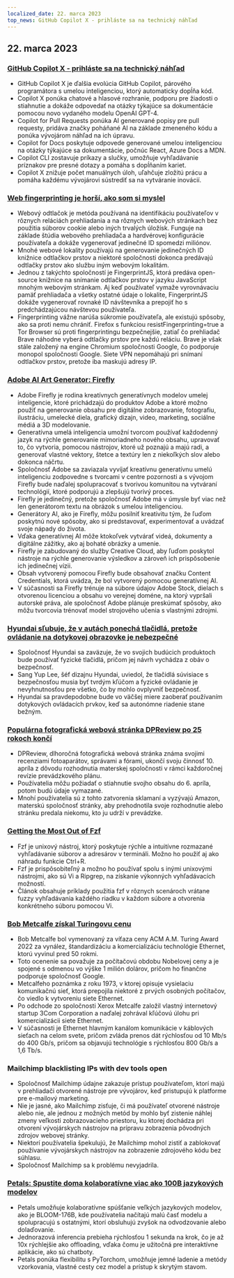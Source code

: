 ```yaml
---
localized_date: 22. marca 2023
top_news: GitHub Copilot X - prihláste sa na technický náhľad
---
```




<CallToAction />

<Steps>

## 22. marca 2023

### [GitHub Copilot X - prihláste sa na technický náhľad](https://github.blog/2023-03-22-github-copilot-x-the-ai-powered-developer-experience/?ref=hackernewsgpt.com)

- GitHub Copilot X je ďalšia evolúcia GitHub Copilot, párového programátora s umelou inteligenciou, ktorý automaticky dopĺňa kód.
- Copilot X ponúka chatové a hlasové rozhranie, podporu pre žiadosti o stiahnutie a dokáže odpovedať na otázky týkajúce sa dokumentácie pomocou novo vydaného modelu OpenAI GPT-4.
- Copilot for Pull Requests ponúka AI generované popisy pre pull requesty, pridáva značky poháňané AI na základe zmeneného kódu a ponúka vývojárom náhľad na ich úpravu.
- Copilot for Docs poskytuje odpovede generované umelou inteligenciou na otázky týkajúce sa dokumentácie, počnúc React, Azure Docs a MDN.
- Copilot CLI zostavuje príkazy a slučky, umožňuje vyhľadávanie príznakov pre presné dotazy a pomáha s dopĺňaním kariet.
- Copilot X znižuje počet manuálnych úloh, uľahčuje zložitú prácu a pomáha každému vývojárovi sústrediť sa na vytváranie inovácií.

### [Web fingerprinting je horší, ako som si myslel](https://www.bitestring.com/posts/2023-03-19-web-fingerprinting-is-worse-than-I-thought.html?ref=hackernewsgpt.com)

- Webový odtlačok je metóda používaná na identifikáciu používateľov v rôznych reláciách prehliadania a na rôznych webových stránkach bez použitia súborov cookie alebo iných trvalých úložísk. Funguje na základe štúdia webového prehliadača a hardvérovej konfigurácie používateľa a dokáže vygenerovať jedinečné ID spomedzi miliónov.
- Mnohé webové lokality používajú na generovanie jedinečných ID knižnice odtlačkov prstov a niektoré spoločnosti dokonca predávajú odtlačky prstov ako službu iným webovým lokalitám.
- Jednou z takýchto spoločností je FingerprintJS, ktorá predáva open-source knižnice na snímanie odtlačkov prstov v jazyku JavaScript mnohým webovým stránkam. Aj keď používateľ vymaže vyrovnávaciu pamäť prehliadača a všetky ostatné údaje o lokalite, FingerprintJS dokáže vygenerovať rovnaké ID návštevníka a prepojiť ho s predchádzajúcou návštevou používateľa.
- Fingerprinting vážne narúša súkromie používateľa, ale existujú spôsoby, ako sa proti nemu chrániť. Firefox s funkciou resistFingerprinting=true a Tor Browser sú proti fingerprintingu bezpečnejšie, zatiaľ čo prehliadač Brave náhodne vyberá odtlačky prstov pre každú reláciu. Brave je však stále založený na engine Chromium spoločnosti Google, čo podporuje monopol spoločnosti Google. Siete VPN nepomáhajú pri snímaní odtlačkov prstov, pretože iba maskujú adresy IP.

### [Adobe AI Art Generator: Firefly](https://www.adobe.com/sensei/generative-ai/firefly.html?ref=hackernewsgpt.com)

- Adobe Firefly je rodina kreatívnych generatívnych modelov umelej inteligencie, ktoré prichádzajú do produktov Adobe a ktoré možno použiť na generovanie obsahu pre digitálne zobrazovanie, fotografiu, ilustráciu, umelecké diela, grafický dizajn, video, marketing, sociálne médiá a 3D modelovanie.
- Generatívna umelá inteligencia umožní tvorcom používať každodenný jazyk na rýchle generovanie mimoriadneho nového obsahu, upravovať to, čo vytvoria, pomocou nástrojov, ktoré už poznajú a majú radi, a generovať vlastné vektory, štetce a textúry len z niekoľkých slov alebo dokonca náčrtu.
- Spoločnosť Adobe sa zaviazala vyvíjať kreatívnu generatívnu umelú inteligenciu zodpovedne s tvorcami v centre pozornosti a s vývojom Firefly bude naďalej spolupracovať s tvorivou komunitou na vytváraní technológií, ktoré podporujú a zlepšujú tvorivý proces.
- Firefly je jedinečný, pretože spoločnosť Adobe má v úmysle byť viac než len generátorom textu na obrázok s umelou inteligenciou.
- Generátory AI, ako je Firefly, môžu posilniť kreativitu tým, že ľuďom poskytnú nové spôsoby, ako si predstavovať, experimentovať a uvádzať svoje nápady do života.
- Vďaka generatívnej AI môže ktokoľvek vytvárať videá, dokumenty a digitálne zážitky, ako aj bohaté obrázky a umenie.
- Firefly je zabudovaný do služby Creative Cloud, aby ľuďom poskytol nástroje na rýchle generovanie výsledkov a zároveň ich prispôsobenie ich jedinečnej vízii.
- Obsah vytvorený pomocou Firefly bude obsahovať značku Content Credentials, ktorá uvádza, že bol vytvorený pomocou generatívnej AI.
- V súčasnosti sa Firefly trénuje na súbore údajov Adobe Stock, dielach s otvorenou licenciou a obsahu vo verejnej doméne, na ktorý vypršali autorské práva, ale spoločnosť Adobe plánuje preskúmať spôsoby, ako môžu tvorcovia trénovať model strojového učenia s vlastnými zdrojmi.

### [Hyundai sľubuje, že v autách ponechá tlačidlá, pretože ovládanie na dotykovej obrazovke je nebezpečné](https://www.thedrive.com/news/hyundai-promises-to-keep-buttons-in-cars-because-touchscreen-controls-are-dangerous?ref=hackernewsgpt.com)

- Spoločnosť Hyundai sa zaväzuje, že vo svojich budúcich produktoch bude používať fyzické tlačidlá, pričom jej návrh vychádza z obáv o bezpečnosť.
- Sang Yup Lee, šéf dizajnu Hyundai, uviedol, že tlačidlá súvisiace s bezpečnosťou musia byť tvrdým kľúčom a fyzické ovládanie je nevyhnutnosťou pre všetko, čo by mohlo ovplyvniť bezpečnosť.
- Hyundai sa pravdepodobne bude vo väčšej miere zaoberať používaním dotykových ovládacích prvkov, keď sa autonómne riadenie stane bežným.

### [Populárna fotografická webová stránka DPReview po 25 rokoch končí](https://www.dpreview.com/news/5901145460/dpreview-com-to-close?ref=hackernewsgpt.com)

- DPReview, dlhoročná fotografická webová stránka známa svojimi recenziami fotoaparátov, správami a fórami, ukončí svoju činnosť 10. apríla z dôvodu rozhodnutia materskej spoločnosti v rámci každoročnej revízie prevádzkového plánu.
- Používatelia môžu požiadať o stiahnutie svojho obsahu do 6. apríla, potom budú údaje vymazané.
- Mnohí používatelia sú z tohto zatvorenia sklamaní a vyzývajú Amazon, materskú spoločnosť stránky, aby prehodnotila svoje rozhodnutie alebo stránku predala niekomu, kto ju udrží v prevádzke.

### [Getting the Most Out of Fzf](https://andrew-quinn.me/fzf/?ref=hackernewsgpt.com)

- Fzf je unixový nástroj, ktorý poskytuje rýchle a intuitívne rozmazané vyhľadávanie súborov a adresárov v termináli. Možno ho použiť aj ako náhradu funkcie Ctrl+R.
- Fzf je prispôsobiteľný a možno ho používať spolu s inými unixovými nástrojmi, ako sú Vi a Ripgrep, na získanie výkonných vyhľadávacích možností.
- Článok obsahuje príklady použitia fzf v rôznych scenároch vrátane fuzzy vyhľadávania každého riadku v každom súbore a otvorenia konkrétneho súboru pomocou Vi.

### [Bob Metcalfe získal Turingovu cenu](https://amturing.acm.org/?2023=&ref=hackernewsgpt.com)

- Bob Metcalfe bol vymenovaný za víťaza ceny ACM A.M. Turing Award 2022 za vynález, štandardizáciu a komercializáciu technológie Ethernet, ktorú vyvinul pred 50 rokmi.
- Toto ocenenie sa považuje za počítačovú obdobu Nobelovej ceny a je spojené s odmenou vo výške 1 milión dolárov, pričom ho finančne podporuje spoločnosť Google.
- Metcalfeho poznámka z roku 1973, v ktorej opisuje vysielaciu komunikačnú sieť, ktorá prepojila niektoré z prvých osobných počítačov, čo viedlo k vytvoreniu siete Ethernet.
- Po odchode zo spoločnosti Xerox Metcalfe založil vlastný internetový startup 3Com Corporation a naďalej zohrával kľúčovú úlohu pri komercializácii siete Ethernet.
- V súčasnosti je Ethernet hlavným kanálom komunikácie v káblových sieťach na celom svete, pričom zvláda prenos dát rýchlosťou od 10 Mb/s do 400 Gb/s, pričom sa objavujú technológie s rýchlosťou 800 Gb/s a 1,6 Tb/s.

### Mailchimp blacklisting IPs with dev tools open

- Spoločnosť Mailchimp údajne zakazuje prístup používateľom, ktorí majú v prehliadači otvorené nástroje pre vývojárov, keď pristupujú k platforme pre e-mailový marketing.
- Nie je jasné, ako Mailchimp zisťuje, či má používateľ otvorené nástroje alebo nie, ale jednou z možných metód by mohlo byť zistenie náhlej zmeny veľkosti zobrazovacieho priestoru, ku ktorej dochádza pri otvorení vývojárskych nástrojov na prípravu zobrazenia pôvodných zdrojov webovej stránky.
- Niektorí používatelia špekulujú, že Mailchimp mohol zistiť a zablokovať používanie vývojárskych nástrojov na zobrazenie zdrojového kódu bez súhlasu.
- Spoločnosť Mailchimp sa k problému nevyjadrila.

### [Petals: Spustite doma kolaboratívne viac ako 100B jazykových modelov](https://petals.ml/?ref=hackernewsgpt.com)

- Petals umožňuje kolaboratívne spúšťanie veľkých jazykových modelov, ako je BLOOM-176B, kde používatelia načítajú malú časť modelu a spolupracujú s ostatnými, ktorí obsluhujú zvyšok na odvodzovanie alebo dolaďovanie.
- Jednorazová inferencia prebieha rýchlosťou 1 sekunda na krok, čo je až 10x rýchlejšie ako offloading, vďaka čomu je užitočná pre interaktívne aplikácie, ako sú chatboty.
- Petals ponúka flexibilitu s PyTorchom, umožňuje jemné ladenie a metódy vzorkovania, vlastné cesty cez model a prístup k skrytým stavom.

</Steps>
